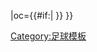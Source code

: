 {{fb team |t=奥雷布洛 |tan=奥雷布洛体育俱乐部 |tc=SWE |abb={{#if:{{{abb|}}}|ÖSK{{0}}}} |oc={{#if:{{{oc|}}}|{{{oc}}} }} }}<!--
--><noinclude>[[Category:足球模板]]</noinclude>